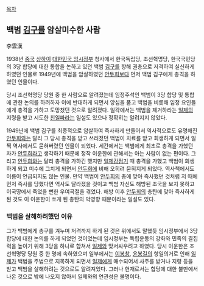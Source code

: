 [[목차]] 
== 백범 [[김구]]를 암살미수한 사람 == 
李雲漢 

1938년 [[중국]] [[상하이]] [[대한민국 임시정부]] 청사에서 한국독립당, 조선혁명당, 한국국민당의 3당 합당에 대한 통합을 논하고 있던 백범 [[김구]]를 향해 권총으로 저격하여 실신하게 하였던 인물로 1949년에 백범을 암살하였던 [[안두희]]보다 먼저 백범 김구에게 총격을 하였던 인물이다. 

당시 조선혁명당 당원 중 한 사람으로 알려졌는데 임정주석인 백범이 3당 합당 및 통합에 관한 논의를 하려하자 이에 반대하게 되면서 앙심을 품고 백범을 비롯해 임정 요인들에게 총격을 가하고 도망쳤던 것으로 알려졌다. 일각에서는 백범을 제거하라는 [[일제]]의 지령을 받고 시도한 [[친일파]]라는 일설도 있으나 정확히는 알려지지 않았다. 

1949년에 백범 김구를 최종적으로 암살하여 즉사하게 만들어서 역사적으로도 유명해진 [[안두희]]와는 달리 그 당시 총격을 받고 쓰러졌던 백범이 치료를 받고 회생하게 되면서 일찍 역사에서도 묻혀버렸던 인물이 되었다. 세간에서는 백범에게 최초로 총격을 가했던 자가 [[안두희]]라고 생각하기 때문에 정작 이운한에 관해서는 아는 사람이 없는 편이다. 그리고 [[안두희]]와는 달리 총격을 가하긴 했지만 [[일제강점기]] 때 총격을 가했고 백범이 회생하게 되고 미수에 그치게 되면서 [[안두희]]에 비해 오히려 묻혀지게 되었다. 역사책에서도 이름이 언급되지도 않는 인물. 만약 백범이 [[안두희]]의 총에 맞아 즉사했던 것처럼 저 때에 먼저 즉사를 당했다면 역사도 달라졌을 것이고 백범 자신도 해방된 조국을 보지 못하고 이국땅에서 죽었을 뻔한 우여곡절을 겪었다. 해방 이후 [[안두희]]의 총탄에 맞아 즉사하게 된 것도 이 이운한이 쏘게 된 총탄의 악영향 때문이라는 일설도 있다.  

=== 백범을 살해하려했던 이유 === 
그가 백범에게 총구를 겨누며 저격까지 하게 된 것은 위에서도 말했듯 임시정부에서 3당 합당에 대한 논의를 하게 되었던 것이었는데 임시정부는 독립운동의 강화와 민족의 결집력을 높이기 위해 3당을 하나로 합쳐서 [[일제]]와 맞서싸우려고 하였다. 당시 이운한은 조선혁명당 당원 중 한 명에 속하였으며 일부에서는 [[이봉창]], [[윤봉길]]의 항일의거로 인해 [[일제]]가 백범을 주범으로 지목하게 되면서 [[일제]]에게 매수되어서 사주를 받거나 지령 등을 받고 백범을 살해하려는 것으로도 알려져있다. 그러나 현재로서는 합당에 대한 불만에서 나온 것으로 밖에 나오지 않아서 일제와의 연관성은 불명이다. 
